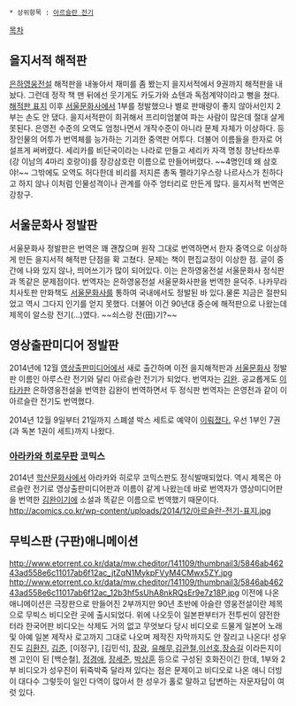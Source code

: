  * 상위항목 : [[아르슬란 전기]]
[[목차]]
== 을지서적 해적판 ==
[[은하영웅전설]] 해적판을 내놓아서 재미를 좀 봤는지 을지서적에서 9권까지 해적판을 내놨다. 그런데 정작 책 맨 뒤에선 웃기게도 카도가와 쇼텐과 독점계약이라고 뻥을 쳤다. [http://blog.naver.com/minist9?Redirect=Log&logNo=10146310133 해적판 표지] 이후 [[서울문화사]]에서 1부를 정발했으나 별로 판매량이 좋지 않아서인지 2부는 손도 안 댔다. 을지서적판이 희귀해서 프리미엄붙여 파는 사람이 많은데 절대 살게 못된다. 은영전 수준의 오역도 엄청나면서 개작수준이 아니라 문체 자체가 이상하다. 등장인물의 어투가 번역체를 능가하는 기괴한 중역판 어투다. 더불어 이름들을 한자로 어설프게 써버렸다. 세리카를 비단국이라는 나라로 만들고 세리카 자객 명칭 창난타쓰후(강 이남의 4마리 호랑이)를 장강삼호란 이름으로 만들어버렸다. ~~4명인데 왜 삼호야!~~ 그밖에도 오역도 허다한데 비리를 저지른 총독 펠라기우스랑 나르사스가 친하다고 하지 않나 이처럼 인물성격이나 관계를 아주 엉터리로 만든게 많다. 을지서적 번역은 강창구.
== 서울문화사 정발판 ==
서울문화사 정발판은 번역은 꽤 괜찮으며 원작 그대로 번역하면서 한자 중역으로 이상하게 만든 을지서적 해적판 단점을 확 고쳤다. 문제는 책이 편집교정이 이상한 점. 글이 중간에 나와 있지 않나, 띄어쓰기가 많이 되어있다. 이는 은하영웅전설 서울문화사 정식판과 똑같은 문제점이다. 번역자는 은하영웅전설 서울문화사판을 번역한 윤덕주. 나카무라 치사토판 만화책도 [[서울문화사]]를 통하여 국내에서도 정발된 바 있다.물론 지금은 절판되었고 역시 그다지 인기를 얻지 못했다. 더불어 이건 90년대 중순에 해적판으로 나왔는데 제목이 알스랑 전기(...)였다. ~~쇠스랑 전(田)기?~~
== 영상출판미디어 정발판 ==
2014년에 12월 [[영상출판미디어]]에서 새로 출간하며 이전 을지해적판과 [[서울문화사]] 정발판 이름인 아루스란 전기와 달리 아르슬란 전기가 되었다. 번역자는 [[김완]]. 공교롭게도 [[이타카]]판 은하영웅전설을 번역한 김완이 번역하면서 두 정식판 번역자는 은영전과 같이 이 아르슬란 전기도 번역했다.

2014년 12월 9일부터 21일까지 스폐셜 박스 세트로 예약이 [http://fancug.com/bbs/board.php?bo_table=notice_publishing&wr_id=1472 이뤄졌다.] 우선 1부인 7권(과 독본 1권이 세트)까지 나왔다.
=== [[아라카와 히로무]]판 코믹스 ===
2014년 [[학산문화사]]에서 아라카와 히로무 코믹스판도 정식발매되었다. 역시 제목은 아르슬란 전기로 영상출판미디어판과 이름이 같게 나왔는데 바로 번역자가 영상미디어판을 번역한 [[김완]]이기에 소설과 똑같은 이름으로 번역했기 때문이다.
http://acomics.co.kr/wp-content/uploads/2014/12/아르슬란-전기-표지.jpg
== 무빅스판 (구판)애니메이션 ==
http://www.etorrent.co.kr/data/mw.cheditor/141109/thumbnail3/5846ab46243ad558e6c11017ab6f12ac_jtZqN1MykpFVyM4CMwx5ZY.jpg
http://www.etorrent.co.kr/data/mw.cheditor/141109/thumbnail3/5846ab46243ad558e6c11017ab6f12ac_12b3hf5sUhA8nkRQsEr9e7z18P.jpg
이전에 나온 애니메이션은 극장판으로 만들어진 2부까지만 90년 초반에 아슬란 영웅전설이란 제목으로 무빅스 비디오란 곳에 출시되었다. 위에 나오듯이 일본판부터가 전투씬이 얌전한 터라 한국어판 비디오는 삭제도 거의 없고 무엇보다 당시 비디오로 드물게 일본어 노래 및 아예 일본 제작사 로고까지 그대로 나오며 제작진 자막까지도 안 잘리고 나온다! 성우진도 [[김환진]], [[김준]], [이정구], [김민석], [[장광]], [[유해무]],[[김관철]],[[이선호]],[[장승길]] 이라든지이젠 고인이 된 [백순철], [[정경애]], [[장세준]], [[박상훈]] 등으로 구성된 호화진이긴 한데, 1부와 2부 비디오가 성우진이 뒤죽박죽 달라져 있다는 점은 문제이고 비디오로 나온 애니 더빙이 대다수 그렇듯이 일인 다역이 많아서 한 성우가 홀로 말하고 답변하는 자문자답이 여럿 있다. 
